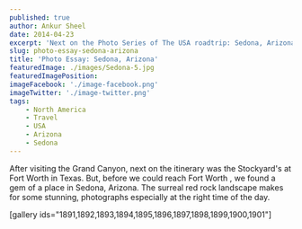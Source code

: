 ```yaml
---
published: true
author: Ankur Sheel
date: 2014-04-23
excerpt: 'Next on the Photo Series of The USA roadtrip: Sedona, Arizona. A gem of a place, we discovered by accident.'
slug: photo-essay-sedona-arizona
title: 'Photo Essay: Sedona, Arizona'
featuredImage: ./images/Sedona-5.jpg
featuredImagePosition:
imageFacebook: './image-facebook.png'
imageTwitter: './image-twitter.png'
tags:
    - North America
    - Travel
    - USA
    - Arizona
    - Sedona
---
```


After visiting the Grand Canyon, next on the itinerary was the Stockyard's at Fort Worth in Texas. But, before we could
reach Fort Worth , we found a gem of a place in Sedona, Arizona. The surreal red rock landscape makes for some stunning,
photographs especially at the right time of the day.

<ImageGallery relativeDirectory={props.path} />

[gallery ids="1891,1892,1893,1894,1895,1896,1897,1898,1899,1900,1901"]

